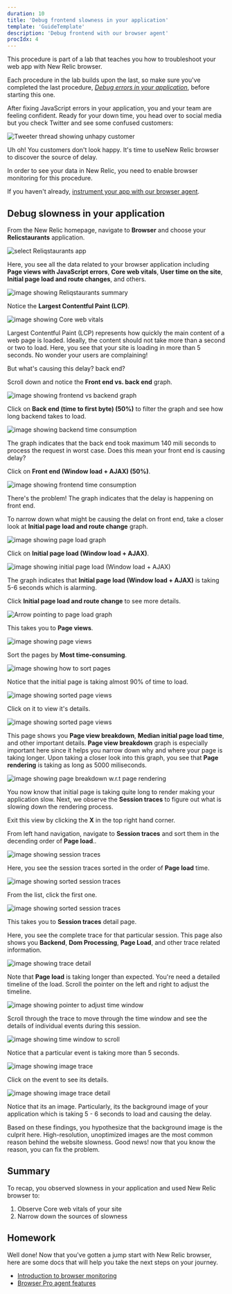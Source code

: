 ```yaml
---
duration: 10
title: 'Debug frontend slowness in your application'
template: 'GuideTemplate'
description: 'Debug frontend with our browser agent'
procIdx: 4
---
```


<Callout variant="course" title="lab">

This procedure is part of a lab that teaches you how to troubleshoot your web app with New Relic browser.

Each procedure in the lab builds upon the last, so make sure you've completed the last procedure, [_Debug errors in your application_](/collect-data/browser/debug-errors), before starting this one.

</Callout>

After fixing JavaScript errors in your application, you and your team are feeling confident. Ready for your down time, you head over to social media but you check Twitter and see some confused customers:

![Tweeter thread showing unhapy customer](../../../images/nr-browser/tweet.png)

Uh oh! You customers don't look happy. It's time to useNew Relic browser to discover the source of delay. 

<Callout variant='important'>

In order to see your data in New Relic, you need to enable browser monitoring for this procedure. 

If you haven't already, [instrument your app with our browser agent](/collect-data/browser/install-browser-agent).

</Callout>

## Debug slowness in your application

<Steps>

<Step>

From the New Relic homepage, navigate to **Browser** and choose your **Relicstaurants** application.

![select Reliqstaurants app](../../../images/nr-browser/view-relicstaurants.png)

</Step>

<Step>

Here, you see all the data related to your browser application including **Page views with JavaScript errors**, **Core web vitals**, **User time on the site**, **Initial page load and route changes**, and others.

![image showing Reliqstaurants summary](../../../images/nr-browser/relicstaurants-browser-app.png)

</Step>

Notice the **Largest Contentful Paint (LCP)**.

![image showing Core web vitals](../../../images/nr-browser/LCP.png)

Largest Contentful Paint (LCP) represents how quickly the main content of a web page is loaded. Ideally, the content should not take more than a second or two to load. 
Here, you see that your site is loading in more than 5 seconds. No wonder your users are complaining!  

But what's causing this delay? back end?

<Step>

Scroll down and notice the **Front end vs. back end** graph.

![image showing frontend vs backend graph](../../../images/nr-browser/frontend-vs-backend.png)

Click on **Back end (time to first byte) (50%)** to filter the graph and see how long backend takes to load. 

![image showing backend time consumption](../../../images/nr-browser/backend.png)

The graph indicates that the back end took maximum 140 mili seconds to process the request in worst case. Does this mean your front end is causing delay? 

Click on **Front end (Window load + AJAX) (50%)**.

![image showing frontend time consumption](../../../images/nr-browser/frontend.png)

There's the problem! The graph indicates that the delay is happening on front end.

</Step>

<Step>

To narrow down what might be causing the delat on front end, take a closer look at **Initial page load and route change** graph.

![image showing page load graph](../../../images/nr-browser/page-load-graph.png)

</Step>

<Step>

Click on **Initial page load (Window load + AJAX)**.

![image showing initial page load (Window load + AJAX)](../../../images/nr-browser/initial-page-load.png)

The graph indicates that **Initial page load (Window load + AJAX)** is taking 5-6 seconds which is alarming. 

</Step>

<Step>

Click **Initial page load and route change** to see more details.

![Arrow pointing to page load graph](../../../images/nr-browser/page-load-detail.png)

This takes you to **Page views**.

![image showing page views](../../../images/nr-browser/page-views.png)

</Step>

<Step>

Sort the pages by **Most time-consuming**.

![image showing how to sort pages](../../../images/nr-browser/sort-pages.png)

Notice that the initial page is taking almost 90% of time to load. 

![image showing sorted page views](../../../images/nr-browser/most-time-consuming-page.png)

Click on it to view it's details.

![image showing sorted page views](../../../images/nr-browser/most-time-consuming-page-detail.png)

This page shows you **Page view breakdown**, **Median initial page load time**, and other important details. **Page view breakdown** graph is especially important here since it helps you narrow down why and where your page is taking longer.
Upon taking a closer look into this graph, you see that **Page rendering** is taking as long as 5000 miliseconds.

![image showing page breakdown w.r.t page rendering](../../../images/nr-browser/page-rendering.png)

</Step>

You now know that initial page is taking quite long to render making your application slow. Next, we observe the **Session traces** to figure out what is slowing down the rendering process. 

Exit this view by clicking the **X** in the top right hand corner.

<Step>

From left hand navigation, navigate to **Session traces** and sort them in the decending order of **Page load**..

![image showing session traces](../../../images/nr-browser/session-traces.png)

</Step>

<Step>

Here, you see the session traces sorted in the order of **Page load** time.

![image showing sorted session traces](../../../images/nr-browser/sorted-session-traces.png)

</Step>

<Step>

From the list, click the first one.

![image showing sorted session traces](../../../images/nr-browser/navigate-to-trace-detail.png)

This takes you to **Session traces** detail page.

Here, you see the complete trace for that particular session. This page also shows you **Backend**, **Dom Processing**, **Page Load**, and other trace related information.

![image showing trace detail](../../../images/nr-browser/trace.png)

</Step>

<Step>

Note that **Page load** is taking longer than expected. You're need a detailed timeline of the load. Scroll the pointer on the left and right to adjust the timeline. 

![image showing pointer to adjust time window](../../../images/nr-browser/adjust-timeline.png)

</Step>

<Step>

Scroll through the trace to move through the time window and see the details of individual events during this session.

![image showing time window to scroll](../../../images/nr-browser/trace-time-window-detail.png)

</Step>

<Step>

Notice that a particular event is taking more than 5 seconds.

![image showing image trace](../../../images/nr-browser/image-trace.png)

</Step>

<Step>

Click on the event to see its details.

![image showing image trace detail](../../../images/nr-browser/image-trace-detail.png)

Notice that its an image. Particularly, its the background image of your application which is taking 5 - 6 seconds to load and causing the delay.

</Step>

</Steps>

Based on these findings, you hypothesize that the background image is the culprit here. High-resolution, unoptimized images are the most common reason behind the website slowness.
Good news! now that you know the reason, you can fix the problem.

## Summary

To recap, you observed slowness in your application and used New Relic browser to:

1. Observe Core web vitals of your site
2. Narrow down the sources of slowness

## Homework

Well done! Now that you've gotten a jump start with New Relic browser, here are some docs that will help you take the next steps on your journey.

- [Introduction to browser monitoring](https://docs.newrelic.com/docs/browser/browser-monitoring/getting-started/introduction-browser-monitoring/)
- [Browser Pro agent features](https://docs.newrelic.com/docs/browser/new-relic-browser/browser-pro-features/intro-to-browser-pro-features)
